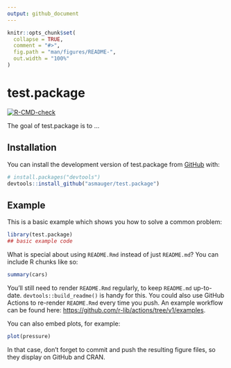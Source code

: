 ```yaml
---
output: github_document
---
```


<!-- README.md is generated from README.Rmd. Please edit that file -->

```r
knitr::opts_chunk$set(
  collapse = TRUE,
  comment = "#>",
  fig.path = "man/figures/README-",
  out.width = "100%"
)
```

# test.package

<!-- badges: start -->
[![R-CMD-check](https://github.com/asmauger/test.package/workflows/R-CMD-check/badge.svg)](https://github.com/asmauger/test.package/actions)
<!-- badges: end -->

The goal of test.package is to ...

## Installation

You can install the development version of test.package from [GitHub](https://github.com/) with:

``` r
# install.packages("devtools")
devtools::install_github("asmauger/test.package")
```

## Example

This is a basic example which shows you how to solve a common problem:

```r
library(test.package)
## basic example code
```

What is special about using `README.Rmd` instead of just `README.md`? You can include R chunks like so:

```r
summary(cars)
```

You'll still need to render `README.Rmd` regularly, to keep `README.md` up-to-date. `devtools::build_readme()` is handy for this. You could also use GitHub Actions to re-render `README.Rmd` every time you push. An example workflow can be found here: <https://github.com/r-lib/actions/tree/v1/examples>.

You can also embed plots, for example:

```r
plot(pressure)
```

In that case, don't forget to commit and push the resulting figure files, so they display on GitHub and CRAN.
